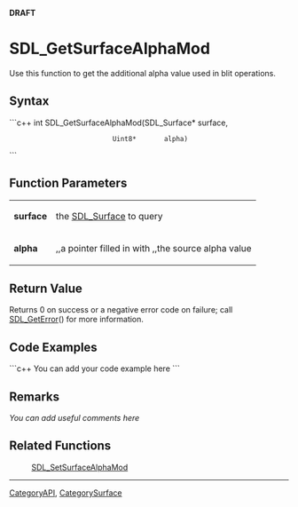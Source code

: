 <!-- pragma section-numbers off -->
<!-- pragma disable-camelcase -->
'''DRAFT'''

= SDL_GetSurfaceAlphaMod =
Use this function to get the additional alpha value used in blit operations.


== Syntax ==
```c++
int SDL_GetSurfaceAlphaMod(SDL_Surface* surface,
                           Uint8*       alpha)
```

== Function Parameters ==
{|
|'''surface'''
|the [[SDL_Surface]] to query
|-
|'''alpha'''
|,,a pointer filled in with ,,the source alpha value
|}

== Return Value ==
Returns 0 on success or a negative error code on failure; call [[SDL_GetError]]() for more information.

== Code Examples ==
```c++
You can add your code example here
```

== Remarks ==
''You can add useful comments here''

== Related Functions ==
:[[SDL_SetSurfaceAlphaMod]]

----
[[CategoryAPI]], [[CategorySurface]]
